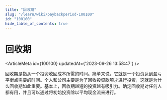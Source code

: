 ```yaml
---
title: "回收期"
slug: "/learn/wiki/paybackperiod-100100"
id: "100100"
hide_table_of_contents: true
---
```



# 回收期

<ArticleMeta id={100100} updatedAt={'2023-09-26 13:58:47'} />
<div className='border-solid border-b border-t-0 my-4 border-[var(--ifm-color-gray-300)]' />

回收期是指从一个投资收回成本所需的时间。简单来说，它就是一个投资达到盈亏平衡点需要的时间。个人和公司主要是为了回收投资款项才进行投资，这就是为什么回收期如此重要。基本上，回收期越短的投资越有吸引力。确定回收期对任何人都有用，并且可以通过将初始投资除以平均现金流来进行。
